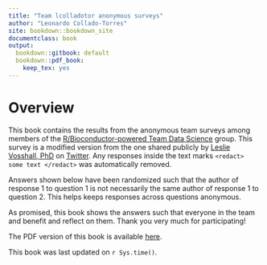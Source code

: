 ```yaml
---
title: "Team lcolladotor anonymous surveys"
author: "Leonardo Collado-Torres"
site: bookdown::bookdown_site
documentclass: book
output:
  bookdown::gitbook: default
  bookdown::pdf_book:
    keep_tex: yes
---
```


# Overview {-}

This book contains the results from the anonymous team surveys among members of the [R/Bioconductor-powered Team Data Science](https://lcolladotor.github.io/bioc_team_ds/) group. This survey is a modified version from the one shared publicly by [Leslie Vosshall, PhD](https://twitter.com/leslievosshall) on [Twitter](https://twitter.com/leslievosshall/status/1371260850657460227?s=20). Any responses inside the text marks `<redact> some text </redact>` was automatically removed.

Answers shown below have been randomized such that the author of response 1 to question 1 is not necessarily the same author of response 1 to question 2. This helps keeps responses across questions anonymous.

As promised, this book shows the answers such that everyone in the team and benefit and reflect on them. Thank you very much for participating!

The PDF version of this book is available [here](_main.pdf).

This book was last updated on `r Sys.time()`.


